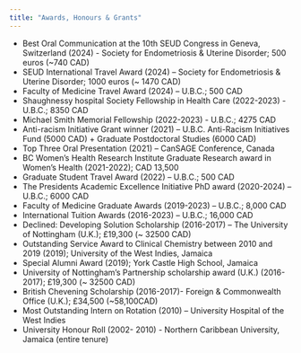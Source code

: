 ```yaml
---
title: "Awards, Honours & Grants"
---
```


*	Best Oral Communication at the 10th SEUD Congress in Geneva, Switzerland (2024) - Society for Endometriosis & Uterine Disorder; 500 euros (~740 CAD)
*	SEUD International Travel Award (2024) – Society for Endometriosis & Uterine Disorder; 1000 euros (~ 1470 CAD)
*	Faculty of Medicine Travel Award (2024) – U.B.C.; 500 CAD
*	Shaughnessy hospital Society Fellowship in Health Care (2022-2023) - U.B.C.; 8350 CAD	
*	Michael Smith Memorial Fellowship (2022-2023) - U.B.C.; 4275 CAD	
*	Anti-racism Initiative Grant winner (2021) – U.B.C. Anti-Racism Initiatives Fund (5000 CAD) + Graduate Postdoctoral Studies (6000 CAD)
*	Top Three Oral Presentation (2021) – CanSAGE Conference, Canada 
*	BC Women’s Health Research Institute Graduate Research award in Women’s Health (2021-2022); CAD 13,500
*	Graduate Student Travel Award (2022) – U.B.C.; 500 CAD
*	The Presidents Academic Excellence Initiative PhD award (2020-2024) – U.B.C.; 6000 CAD 
*	Faculty of Medicine Graduate Awards (2019-2023) – U.B.C.; 8,000 CAD
*	International Tuition Awards (2016-2023) – U.B.C.; 16,000 CAD 
*	Declined: Developing Solution Scholarship (2016-2017) – The University of Nottingham (U.K.); £19,300 (~ 32500 CAD)
*	Outstanding Service Award to Clinical Chemistry between 2010 and 2019 (2019); University of the West Indies, Jamaica
*	Special Alumni Award (2019); York Castle High School, Jamaica
*	University of Nottingham’s Partnership scholarship award (U.K.) (2016-2017); £19,300  (~ 32500 CAD)	
*	British Chevening Scholarship (2016-2017)- Foreign & Commonwealth Office (U.K.); £34,500	(~58,100CAD)	
*	Most Outstanding Intern on Rotation (2010) – University Hospital of the West Indies
*	University Honour Roll (2002- 2010) - Northern Caribbean University, Jamaica (entire tenure) 

